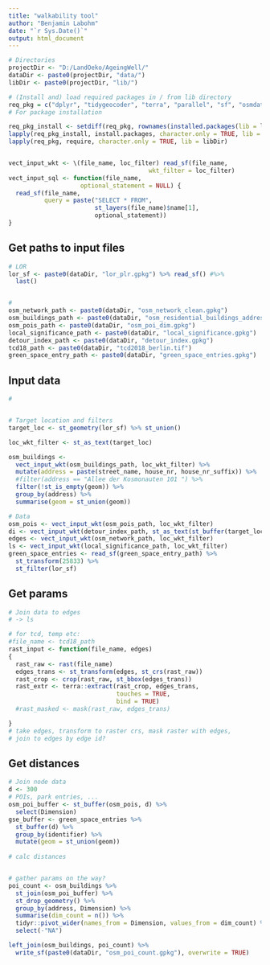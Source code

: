 ```yaml
---
title: "walkability tool"
author: "Benjamin Labohm"
date: "`r Sys.Date()`"
output: html_document
---
```


```r
# Directories
projectDir <- "D:/LandOeko/AgeingWell/"
dataDir <- paste0(projectDir, "data/")
libDir <- paste0(projectDir, "lib/")

# (Install and) load required packages in / from lib directory
req_pkg = c("dplyr", "tidygeocoder", "terra", "parallel", "sf", "osmdata")
# For package installation

req_pkg_install <- setdiff(req_pkg, rownames(installed.packages(lib = libDir)))
lapply(req_pkg_install, install.packages, character.only = TRUE, lib = libDir)
lapply(req_pkg, require, character.only = TRUE, lib = libDir)


vect_input_wkt <- \(file_name, loc_filter) read_sf(file_name,
                                       wkt_filter = loc_filter)
vect_input_sql <- function(file_name, 
                    optional_statement = NULL) {
  read_sf(file_name, 
          query = paste("SELECT * FROM", 
                        st_layers(file_name)$name[1], 
                        optional_statement))
}

```


                                
                                
## Get paths to input files

```r
# LOR
lor_sf <- paste0(dataDir, "lor_plr.gpkg") %>% read_sf() #%>% 
  last()


# 
osm_network_path <- paste0(dataDir, "osm_network_clean.gpkg")
osm_buildings_path <- paste0(dataDir, "osm_residential_buildings_addresses.gpkg")
osm_pois_path <- paste0(dataDir, "osm_poi_dim.gpkg")
local_significance_path <- paste0(dataDir, "local_significance.gpkg")
detour_index_path <- paste0(dataDir, "detour_index.gpkg")
tcd18_path <- paste0(dataDir, "tcd2018_berlin.tif")
green_space_entry_path <- paste0(dataDir, "green_space_entries.gpkg")


```


## Input data

```r
#


# Target location and filters
target_loc <- st_geometry(lor_sf) %>% st_union()

loc_wkt_filter <- st_as_text(target_loc)

osm_buildings <- 
  vect_input_wkt(osm_buildings_path, loc_wkt_filter) %>% 
  mutate(address = paste(street_name, house_nr, house_nr_suffix)) %>% 
  #filter(address == "Allee der Kosmonauten 101 ") %>% 
  filter(!st_is_empty(geom)) %>% 
  group_by(address) %>%
  summarise(geom = st_union(geom))

# Data
osm_pois <- vect_input_wkt(osm_pois_path, loc_wkt_filter)
di <- vect_input_wkt(detour_index_path, st_as_text(st_buffer(target_loc, 1)))
edges <- vect_input_wkt(osm_network_path, loc_wkt_filter)
ls <- vect_input_wkt(local_significance_path, loc_wkt_filter)
green_space_entries <- read_sf(green_space_entry_path) %>% 
  st_transform(25833) %>% 
  st_filter(lor_sf)


```


## Get params

```r
# Join data to edges
# -> ls

# for tcd, temp etc:
#file_name <- tcd18_path
rast_input <- function(file_name, edges)
{  
  rast_raw <- rast(file_name)
  edges_trans <- st_transform(edges, st_crs(rast_raw))
  rast_crop <- crop(rast_raw, st_bbox(edges_trans))
  rast_extr <- terra::extract(rast_crop, edges_trans, 
                              touches = TRUE,
                              bind = TRUE)
  #rast_masked <- mask(rast_raw, edges_trans)

}
# take edges, transform to raster crs, mask raster with edges,
# join to edges by edge id?

```


## Get distances

```r
# Join node data
d <- 300
# POIs, park entries, ...
osm_poi_buffer <- st_buffer(osm_pois, d) %>% 
  select(Dimension)
gse_buffer <- green_space_entries %>% 
  st_buffer(d) %>% 
  group_by(identifier) %>% 
  mutate(geom = st_union(geom))
  
# calc distances


# gather params on the way?
poi_count <- osm_buildings %>% 
  st_join(osm_poi_buffer) %>% 
  st_drop_geometry() %>% 
  group_by(address, Dimension) %>% 
  summarise(dim_count = n()) %>% 
  tidyr::pivot_wider(names_from = Dimension, values_from = dim_count) %>% 
  select(-"NA")

left_join(osm_buildings, poi_count) %>% 
  write_sf(paste0(dataDir, "osm_poi_count.gpkg"), overwrite = TRUE)
```
